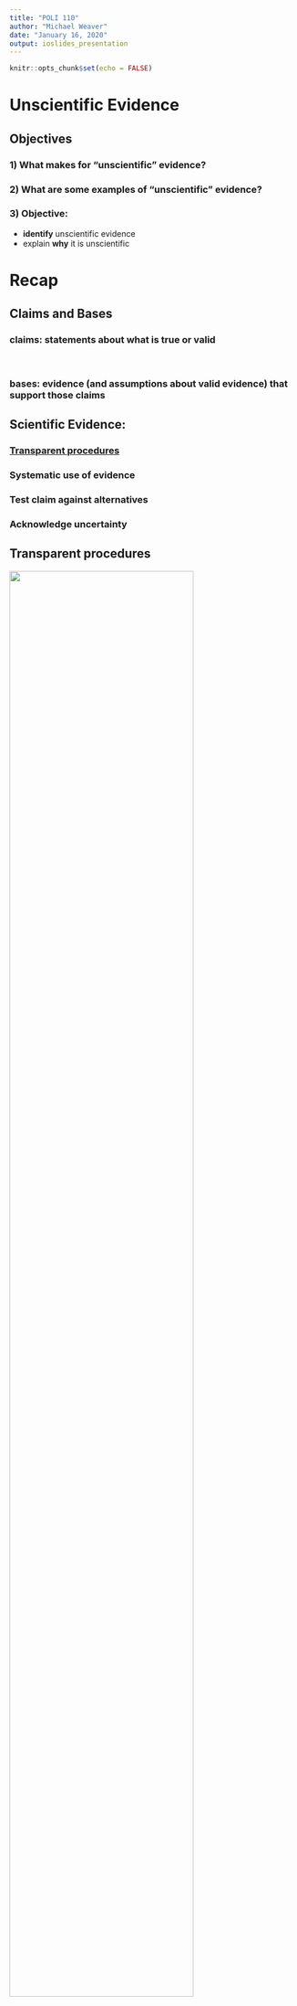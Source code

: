 ```yaml
---
title: "POLI 110"
author: "Michael Weaver"
date: "January 16, 2020"
output: ioslides_presentation
---
```


```r
knitr::opts_chunk$set(echo = FALSE)
```

# Unscientific Evidence



## Objectives

### 1) What makes for "unscientific" evidence?

### 2) What are some examples of "unscientific" evidence?

### 3) **Objective**:

- **identify** unscientific evidence
- explain **why** it is unscientific

# Recap

## Claims and Bases

### **claims**: statements about what is true or valid

<br>

### **bases**: evidence (and assumptions about valid evidence) that support those claims

## Scientific Evidence:

### <u>**Transparent procedures**</u>

### **Systematic use of evidence**

### **Test claim against alternatives**

### **Acknowledge uncertainty**

## **Transparent procedures**

<img src="./lacour_17.png" width = 80%>

## **Transparent procedures**

<img src="./bk_1.png" width = 100%>

# Unscientific Evidence

# {.centered}

<img src="./tolstoi.png" width = 100%>

## Paraphrasing Tolstoi

### **All [instances of scientific evidence] is alike; each [instance of unscientific evidence] is [unscientific] in its own way.**

## Paraphrasing Tolstoi

Despite an infinite number of topics for research:

- **Scientific** evidence shares similarities in how it adheres to the four attributes.
- **Unscientific** evidence can fail to meet four criteria in many **different** ways.

# {.centered}

[click here](https://video.foxnews.com/v/6051098424001#sp=show-clips)

## Stop and think:

1) **What is the guest's argument (claim)?**

2) **What is the primary evidence she offers to support it?**

3) **How does this evidence fail to meet the attributes (of scientific evidence)?**

#

## Unscientific Evidence: Personal experience

Evidence that appeals to **personal experience**:

> A claim based on one's own personal (nonsystematic) observation or one's own reaction to an observation

### Examples

"No one I knew voted for ____, so they must have cheated to win."

## Unscientific Evidence: Personal experience

### Personal experience can be misleading:

- We **generalize too quickly** from a small number of cases (<strike>acknowledge uncertainty</strike>)

- Our exposure to the world may be **skewed** (<strike>systematic use of evidence</strike>)

- We **observe** the world **selectively** (<strike>consider alternatives</strike>; <strike>systematic use of evidence</strike>)

## Personal experience: Generalize too quickly

### Claim
"I have a gluten intolerance". 

### Evidence

"I had [some product] a few times and each time I felt sick to my stomach afterwards."

## Personal experience: Skewed Exposure

### Claim

"Illegal immigrants are criminals."

### Evidence

"In news stories I see, most of the criminals are illegal immigrants."

## Selective Perception

### Claim

"Large, public places like mass transit are more dangerous than driving."

### Evidence 

"Remember all those terrorist attacks or mass shootings in public places and public transit?"

# {.centered}

<iframe width="560" height="315" src="https://www.youtube.com/embed/aASfk-ii0BM" frameborder="0" allow="accelerometer; autoplay; encrypted-media; gyroscope; picture-in-picture" allowfullscreen></iframe>

## Stop and think:

1) **What is his main argument (claim)?**

2) **What is the primary evidence he offers to support it?**

3) **How does this evidence fail to meet the four attributes (of science)?**

#

## What kind of claim is that?

### Appeal to common sense

## Evidence from common sense:

- argue that a **claim is true** because it is something "**everyone knows**" or "**just makes sense**"

## Unscientific Evidence: Common Sense

### Problems with common sense

- Often based on **analogy** emphasizing **superficial similarities** between **very different situations** (<strike>systematic use of evidence</strike>)

- Often common sense reasons **against** the claim (<strike>consider alternatives</strike>)

## False analogies

### Claim: 

In 2003:

> "US military invasion in Iraq will bring peace, democracy, and economic growth to the country."

### Evidence?:

> "US invasion of Germany (1945) brough end to war, removal of Nazis, democracy, and a growing economy."


## Opposite claims possible

### Claim 

<img src="https://thefederalist.com/wp-content/uploads/2015/02/Guns-Dont-Kill-People.jpg">

## Opposite claims possible

### Counterclaim

<img src="https://i.imgur.com/iwUVWp4.jpg">


# {.centered}

<blockquote class="twitter-tweet"><p lang="en" dir="ltr">White House senior advisor doubles down on voter fraud claims: “Voter fraud is a serious problem in this country” <a href="https://t.co/DC6lVPQznz">pic.twitter.com/DC6lVPQznz</a></p>&mdash; ABC News (@ABC) <a href="https://twitter.com/ABC/status/830787890309369856?ref_src=twsrc%5Etfw">February 12, 2017</a></blockquote> <script async src="https://platform.twitter.com/widgets.js" charset="utf-8"></script>

## Stop and think:

1) **What is Miller's main argument (claim)?**

2) **What is the primary evidence he offers to support it?**

3) **How does this evidence fail to meet the four attributes (of science)?**

#

## What kind of claim is that?

### Appeal to authority

<br>

Arguing that claim is true **because** a person **with authority** says it is true.

## Problems with authority

1. Experts may be wrong/expertise irrelevant (<strike>Transparent Procedures</strike>)
2. Experts may have an agenda (<strike>Transparent Procedures</strike>)
3. We can "cherry pick" supportive experts (<strike>systematic use of evidence</strike>)
4. Experts can disagree (<strike>acknowledge uncertainty</strike>)

## Expertise wrong/irrelevant

### Claim: 

> As far as the cyber, I agree to parts of what Secretary Clinton said. We should be better than anybody else, and perhaps we're not. I don't think anybody knows it was Russia that broke into the DNC. I mean, it could be Russia, but it could also be China. It could also be lots of other people. ... So we have to get very, very tough on cyber and cyber warfare. It is — it is a huge problem. ... The security aspect of cyber is very, very tough. And maybe it's hardly doable.

- Donald Trump

### Evidence:

> I have a son. He's 10 years old. He has computers. He is so good with these computers, it's unbelievable.

## Experts are motivated

### Claim:

> "You should take this brand-name statin, X, to reduce your cholesterol." 

### Evidence

> "I am a doctor."

>- Undisclosed: I receive free meals from the manufacturer of drug X.

## Cherry picking experts

### Claim:

> Removing restrictions on gun ownership stops crime.

### Evidence

> National Association of Chiefs of Police surveyed 20,000 sheriffs and chiefs of police, and found that vast majority agreed that "armed citizens help law enforcement reduce violent criminal activity".

>- This ignores police chiefs who publicly call for gun restrictions

## Proliferating authorities

**What do we do when some experts say one thing, and others say another?**

- Without features of scientific evidence, we can choose any expert we want.

>- Consider debates about climate change: people cite competing surveys of experts

# Conclusion:

## Conclusion:

1. **Many ways for claims to be unscientific**
2. **Comes down to not meeting four attributes of scientific evidence**
3. **You can recognize when this happens**

